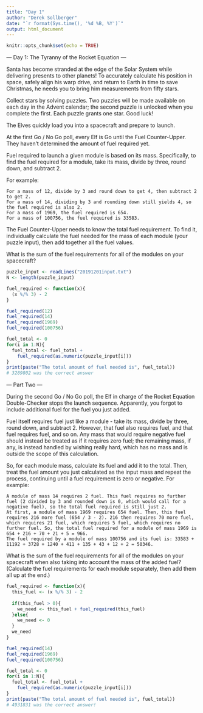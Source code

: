 ```yaml
---
title: "Day 1"
author: "Derek Sollberger"
date: "`r format(Sys.time(), '%d %B, %Y')`"
output: html_document
---
```


```r
knitr::opts_chunk$set(echo = TRUE)
```

--- Day 1: The Tyranny of the Rocket Equation ---

Santa has become stranded at the edge of the Solar System while delivering presents to other planets! To accurately calculate his position in space, safely align his warp drive, and return to Earth in time to save Christmas, he needs you to bring him measurements from fifty stars.

Collect stars by solving puzzles. Two puzzles will be made available on each day in the Advent calendar; the second puzzle is unlocked when you complete the first. Each puzzle grants one star. Good luck!

The Elves quickly load you into a spacecraft and prepare to launch.

At the first Go / No Go poll, every Elf is Go until the Fuel Counter-Upper. They haven't determined the amount of fuel required yet.

Fuel required to launch a given module is based on its mass. Specifically, to find the fuel required for a module, take its mass, divide by three, round down, and subtract 2.

For example:

    For a mass of 12, divide by 3 and round down to get 4, then subtract 2 to get 2.
    For a mass of 14, dividing by 3 and rounding down still yields 4, so the fuel required is also 2.
    For a mass of 1969, the fuel required is 654.
    For a mass of 100756, the fuel required is 33583.

The Fuel Counter-Upper needs to know the total fuel requirement. To find it, individually calculate the fuel needed for the mass of each module (your puzzle input), then add together all the fuel values.

What is the sum of the fuel requirements for all of the modules on your spacecraft?

```r
puzzle_input <- readLines("20191201input.txt")
N <- length(puzzle_input)
```

```r
fuel_required <- function(x){
  (x %/% 3) - 2
}

fuel_required(12)
fuel_required(14)
fuel_required(1969)
fuel_required(100756)
```

```r
fuel_total <- 0
for(i in 1:N){
  fuel_total <- fuel_total +
    fuel_required(as.numeric(puzzle_input[i]))
}
print(paste("The total amount of fuel needed is", fuel_total))
# 3289802 was the correct answer
```
--- Part Two ---

During the second Go / No Go poll, the Elf in charge of the Rocket Equation Double-Checker stops the launch sequence. Apparently, you forgot to include additional fuel for the fuel you just added.

Fuel itself requires fuel just like a module - take its mass, divide by three, round down, and subtract 2. However, that fuel also requires fuel, and that fuel requires fuel, and so on. Any mass that would require negative fuel should instead be treated as if it requires zero fuel; the remaining mass, if any, is instead handled by wishing really hard, which has no mass and is outside the scope of this calculation.

So, for each module mass, calculate its fuel and add it to the total. Then, treat the fuel amount you just calculated as the input mass and repeat the process, continuing until a fuel requirement is zero or negative. For example:

    A module of mass 14 requires 2 fuel. This fuel requires no further fuel (2 divided by 3 and rounded down is 0, which would call for a negative fuel), so the total fuel required is still just 2.
    At first, a module of mass 1969 requires 654 fuel. Then, this fuel requires 216 more fuel (654 / 3 - 2). 216 then requires 70 more fuel, which requires 21 fuel, which requires 5 fuel, which requires no further fuel. So, the total fuel required for a module of mass 1969 is 654 + 216 + 70 + 21 + 5 = 966.
    The fuel required by a module of mass 100756 and its fuel is: 33583 + 11192 + 3728 + 1240 + 411 + 135 + 43 + 12 + 2 = 50346.

What is the sum of the fuel requirements for all of the modules on your spacecraft when also taking into account the mass of the added fuel? (Calculate the fuel requirements for each module separately, then add them all up at the end.)

```r
fuel_required <- function(x){
  this_fuel <- (x %/% 3) - 2
  
  if(this_fuel > 0){
    we_need <- this_fuel + fuel_required(this_fuel)
  }else{
    we_need <- 0
  }
  we_need
}

fuel_required(14)
fuel_required(1969)
fuel_required(100756)
```

```r
fuel_total <- 0
for(i in 1:N){
  fuel_total <- fuel_total +
    fuel_required(as.numeric(puzzle_input[i]))
}
print(paste("The total amount of fuel needed is", fuel_total))
# 4931831 was the correct answer!
```